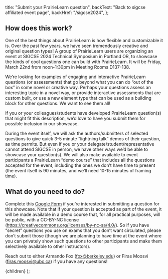 
  title: "Submit your PrairieLearn question",
  backText: "Back to sigcse affiliated event page",
  backHref: "/sigcse2024",
};

## How does this work?

One of the best things about PrairieLearn is how flexible and customizable it is. Over the past few years, we have seen tremendously creative and original question types! A group of PrairieLearn users are organizing an event at SIGCSE 2024 Technical Symposium in Portland OR, to showcase the kinds of cool questions one can build with PrairieLearn. It will be Friday, March 22nd from noon-1:30pm in Meeting Rooms D137-138.

We’re looking for examples of engaging and interactive PrairieLearn questions (or assessments) that go beyond what you can do “out of the box” in some novel or creative way. Perhaps your questions assess an interesting topic in a novel way, or provide interactive assessments that are custom built, or use a new element type that can be used as a building block for other questions. We want to see them all!

If you or your colleagues/students have developed PrairieLearn question(s) that might fit this description, we’d love to have you submit them for possible inclusion in our showcase.

During the event itself, we will ask the authors/submitters of selected questions to give quick 3-5 minute “lightning talk” demos of their question, as time permits.  But even if you or your delegate/student/representative cannot attend SIGCSE in person, we have other ways we’d be able to showcase your question(s).
We will also make available to event participants a PrairieLearn “demo course” that includes all the questions accepted for the event, including the ones we don’t have time to present (the event itself is 90 minutes, and we’ll need 10-15 minutes of framing time).

## What do you need to do?

Complete this [Google Form](https://docs.google.com/forms/d/e/1FAIpQLScR6kmdgCAgcfax0j0RCUrFR46WTpy5hrhd5ZFghQcROz0Yng/viewform?usp=sf_link) if you’re interested in submitting a question for this showcase. Note that if your question is accepted as part of the event, it will be made available in a demo course that, for all practical purposes, will be public, with a CC-BY-NC license (https://creativecommons.org/licenses/by-nc-sa/4.0/).  So if you have “secret” questions you use on exams that you don’t want circulated, please don’t submit those (though we are planning to have time at the event where you can privately show such questions to other participants and make them selectively available to other instructors). 

Reach out to either Armando Fox (<a href="mailto:fox@berkeley.edu">fox@berkeley.edu</a>) or Firas Moosvi (<a href="mailto:firas.moosvi@ubc.ca">firas.moosvi@ubc.ca</a>) if you have any questions!


  <MarkdownLayout meta={meta}>{children}</MarkdownLayout>
);
